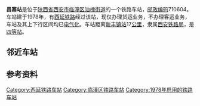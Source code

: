 {{noteTA
|1=zh-cn:始发车次; zh-hk:列車班次;
|2=zh-cn:车次; zh-hk:班次;
}}
{{Infobox China railway station
|车站名称 = 昌寨站
|图片 = 
|图片介绍 = 
|其他名称 = 
|车站拼音 = Changzhai
|英文名称 = Changzhai Railway Station
|车站代码 = 40208<ref>{{cite book|title=中华人民共和国铁路车站代码（GB/T 10302-2010）|publisher=中国标准出版社|year=2010|isbn=155066140495|ignore-isbn-error=true|pages=5}}</ref>
|电报码 = COY<ref>{{cite book|author=铁道部电子计算技术中心, 铁道部运输局|title=铁路车站站名代码表：TMIS使用|publisher=中国铁道出版社|location=北京|year=1998|isbn=9787113030995|pages=91}}</ref>
|拼音码 = CZH
|address = [[陕西省|陕西省]][[西安市|西安市]][[临潼区|临潼区]][[油槐街道|油槐街道]]
|coordinates = {{coord|34.565908|109.353920|display=inline,title}}
|归属 = [[西安铁路局|西安铁路局]]
|线路 = [[包西铁路|包西铁路]]
|车站等级 = [[四等站_(中铁)|四等站]]
}}
'''昌寨站'''是位于[[陕西省|陕西省]][[西安市|西安市]][[临潼区|临潼区]][[油槐街道|油槐街道]]的一个铁路车站，[[邮政编码|邮政编码]]710604。车站建于1978年，有[[西延铁路|西延铁路]]经过该站，现仅办理货运业务，不办理客运业务，车站及其上下行区间均已[[电气化|电气化]]。车站距离[[新丰镇站|新丰镇站]]17[[公里|公里]]，隶属[[西安铁路局|西安铁路局]]，是[[四等站_(中铁)|四等站]]。

== 邻近车站 ==
{{start rail box|[[File:China_Railways.svg|16px]] [[中国铁路|中国铁路]]}}
{{s-inop|[[相桥站|相桥站]]|{{站|包头}}/{{站|包头西}}方向}}
{{s-line|[[包西铁路|包西铁路]]<br />昌寨站}}
{{s-inop|[[何寨站|何寨站]]|{{站|新丰镇}}方向}}
{{end box}}

== 参考资料 ==
{{reflist}}
{{包西铁路}}
{{西延铁路}}
{{铁路车站小作品}}
{{陕西小作品}}

[[Category:西延铁路车站|Category:西延铁路车站]]
[[Category:临潼区铁路车站|Category:临潼区铁路车站]]
[[Category:1978年启用的铁路车站|Category:1978年启用的铁路车站]]